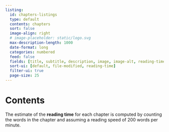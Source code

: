 ```yaml
---
listing:
  id: chapters-listings
  type: default
  contents: chapters
  sort: false
  image-align: right
  # image-placeholder: static/logo.svg
  max-description-length: 1000
  date-format: long
  categories: numbered
  feed: false
  fields: [title, subtitle, description, image, image-alt, reading-time, categories, file-modified]
  sort-ui: [default, file-modified, reading-time]
  filter-ui: true
  page-size: 25
---
```


# Contents {.unnumbered}

The estimate of the **reading time** for each chapter is computed by counting the words in the chapter and assuming a reading speed of 200 words per minute.

::: {#chapters-listings}
:::